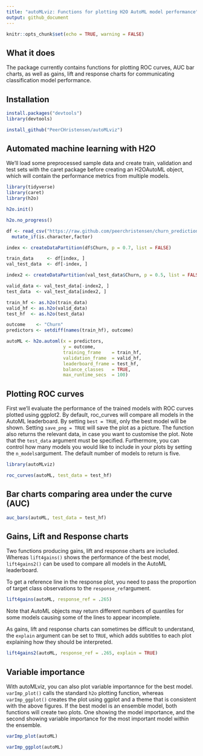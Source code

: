 ```yaml
---
title: "autoMLviz: Functions for plotting H2O AutoML model performance"
output: github_document
---
```


```r
knitr::opts_chunk$set(echo = TRUE, warning = FALSE)
```

## What it does

The package currently contains functions for plotting ROC curves, AUC bar charts, as well as gains, lift and response charts for communicating classification model performance.

## Installation

```r
install.packages("devtools")
library(devtools)

install_github("PeerCHristensen/autoMLviz")
```

## Automated machine learning with H2O

We'll load some preprocessed sample data and create train, validation and test sets with the caret package before creating an H2OAutoML object, which will contain the performance metrics from multiple models.

```r
library(tidyverse)
library(caret)
library(h2o)

h2o.init()

h2o.no_progress()

df <- read_csv("https://raw.github.com/peerchristensen/churn_prediction/master/telecom_churn_prep.csv") %>%
  mutate_if(is.character,factor)

index <- createDataPartition(df$Churn, p = 0.7, list = FALSE)

train_data     <- df[index, ]
val_test_data  <- df[-index, ]

index2 <- createDataPartition(val_test_data$Churn, p = 0.5, list = FALSE)

valid_data <- val_test_data[-index2, ]
test_data  <- val_test_data[index2, ]

train_hf <- as.h2o(train_data)
valid_hf <- as.h2o(valid_data)
test_hf  <- as.h2o(test_data)

outcome    <- "Churn"
predictors <- setdiff(names(train_hf), outcome)

autoML <- h2o.automl(x = predictors, 
                     y = outcome,
                     training_frame    = train_hf,
                     validation_frame  = valid_hf,
                     leaderboard_frame = test_hf,
                     balance_classes   = TRUE,
                     max_runtime_secs  = 100)
```

## Plotting ROC curves 

First we'll evaluate the performance of the trained models with ROC curves plotted using ggplot2.
By default, roc_curves will compare all models in the AutoML leaderboard. By setting `best = TRUE`, only the best model will be shown. Setting `save_png = TRUE` will save the plot as a picture. The function also returns the relevant data, in case you want to customise the plot. Note that the `test_data` argument must be specified. Furthermore, you can control how many models you would like to include in your plots by setting the `n_models`argument. The default number of models to return is five.

```r
library(autoMLviz)

roc_curves(autoML, test_data = test_hf)
```

## Bar charts comparing area under the curve (AUC) 

```r
auc_bars(autoML, test_data = test_hf)
```

## Gains, Lift and Response charts

Two functions producing gains, lift and response charts are included. Whereas `lift4gains()` shows the performance of the best model, `lift4gains2()` can be used to compare all models in the AutoML leaderboard.

To get a reference line in the response plot, you need to pass the proportion of target class observations to the `response_ref`argument.

```r
lift4gains(autoML, response_ref = .265)
```

Note that AutoML objects may return different numbers of quantiles for some models causing some of the lines to appear incomplete.

As gains, lift and response charts can sometimes be difficult to understand, the `explain` argument can be set to `TRUE`, which adds subtitles to each plot explaining how they should be interpreted.

```r
lift4gains2(autoML, response_ref = .265, explain = TRUE)
```


## Variable importance

With autoMLviz, you can also plot variable importannce for the best model. `varImp_plot()` calls the standard `h2o` plotting function, whereas `varImp_ggplot()` creates the plot using ggplot and a theme that is consistent with the above figures. If the best model is an ensemble model, both functions will create two plots. One showing the model importance, and the second showing variable importance for the most important model within the ensemble.

```r
varImp_plot(autoML)
```

```r
varImp_ggplot(autoML)
```
